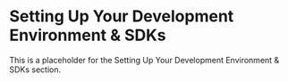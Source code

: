 # Setting Up Your Development Environment & SDKs

This is a placeholder for the Setting Up Your Development Environment & SDKs section. 